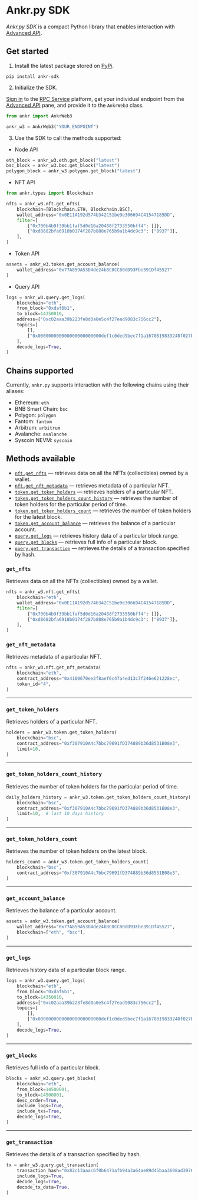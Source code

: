 # Ankr.py SDK

_Ankr.py SDK_ is a compact Python library that enables interaction with [Advanced API](/advanced-api/overview/).

## Get started

1. Install the latest package stored on [PyPi](https://pypi.org/project/ankr-sdk/).

```shell
pip install ankr-sdk
```

2. Initialize the SDK.

[Sign in](/rpc-service/getting-started/basics-premium/#sign-in) to the [RPC Service](https://www.ankr.com/rpc/) platform, get your individual endpoint from the [Advanced API](https://www.ankr.com/rpc/advanced-api) pane, and provide it to the `AnkrWeb3` class.

```python
from ankr import AnkrWeb3

ankr_w3 = AnkrWeb3("YOUR_ENDPOINT")
   ```

3. Use the SDK to call the methods supported:

  * Node API

```python
eth_block = ankr_w3.eth.get_block("latest")
bsc_block = ankr_w3.bsc.get_block("latest")
polygon_block = ankr_w3.polygon.get_block("latest")
```
  * NFT API

```python
from ankr.types import Blockchain

nfts = ankr_w3.nft.get_nfts(
    blockchain=[Blockchain.ETH, Blockchain.BSC],
    wallet_address="0x0E11A192d574b342C51be9e306694C41547185DD",
    filter=[
        {"0x700b4b9f39bb1faf5d0d16a20488f2733550bff4": []},
        {"0xd8682bfa6918b0174f287b888e765b9a1b4dc9c3": ["8937"]},
    ],
)
```

  * Token API

```python
assets = ankr_w3.token.get_account_balance(
    wallet_address="0x77A859A53D4de24bBC0CC80dD93Fbe391Df45527"
)
```

  * Query API

```python
logs = ankr_w3.query.get_logs(
    blockchain="eth",
    from_block="0xdaf6b1",
    to_block=14350010,
    address=["0xc02aaa39b223fe8d0a0e5c4f27ead9083c756cc2"],
    topics=[
        [],
        ["0x000000000000000000000000def1c0ded9bec7f1a1670819833240f027b25eff"],
    ],
    decode_logs=True,
)
```

## Chains supported

Currently, `ankr.py` supports interaction with the following chains using their aliases:

  * Ethereum: `eth`
  * BNB Smart Chain: `bsc`
  * Polygon: `polygon`
  * Fantom: `fantom`
  * Arbitrum: `arbitrum`
  * Avalanche: `avalanche`
  * Syscoin NEVM: `syscoin`

## Methods available

  * [`nft.get_nfts`](/advanced-api/python-sdk/#get_nfts) — retrieves data on all the NFTs (collectibles) owned by a wallet.
  * [`nft.get_nft_metadata`](/advanced-api/python-sdk/#get_nft_metadata) — retrieves metadata of a particular NFT.
  * [`token.get_token_holders`](/advanced-api/python-sdk/#get_token_holders) — retrieves holders of a particular NFT.
  * [`token.get_token_holders_count_history`](/advanced-api/python-sdk/#get_token_holders_count_history) — retrieves the number of token holders for the particular period of time.
  * [`token.get_token_holders_count`](/advanced-api/python-sdk/#get_token_holders_count) — retrieves the number of token holders for the latest block.
  * [`token.get_account_balance`](/advanced-api/python-sdk/#get_account_balance) — retrieves the balance of a particular account.
  * [`query.get_logs`](/advanced-api/python-sdk/#get_logs) — retrieves history data of a particular block range.
  * [`query.get_blocks`](/advanced-api/python-sdk/#get_blocks) — retrieves full info of a particular block.
  * [`query.get_transaction`](/advanced-api/python-sdk/#get_transaction) — retrieves the details of a transaction specified by hash.

### `get_nfts`

Retrieves data on all the NFTs (collectibles) owned by a wallet.

```python
nfts = ankr_w3.nft.get_nfts(
    blockchain="eth",
    wallet_address="0x0E11A192d574b342C51be9e306694C41547185DD",
    filter=[
        {"0x700b4b9f39bb1faf5d0d16a20488f2733550bff4": []},
        {"0xd8682bfa6918b0174f287b888e765b9a1b4dc9c3": ["8937"]},
    ],
)
```

### `get_nft_metadata`

Retrieves metadata of a particular NFT.

```python
nfts = ankr_w3.nft.get_nft_metadata(
    blockchain="eth",
    contract_address="0x4100670ee2f8aef6c47a4ed13c7f246e621228ec",
    token_id="4",
)
```

---

### `get_token_holders`

Retrieves holders of a particular NFT.

```python
holders = ankr_w3.token.get_token_holders(
    blockchain="bsc",
    contract_address="0xf307910A4c7bbc79691fD374889b36d8531B08e3",
    limit=10,
)
```

---

### `get_token_holders_count_history`

Retrieves the number of token holders for the particular period of time.

```python
daily_holders_history = ankr_w3.token.get_token_holders_count_history(
    blockchain="bsc",
    contract_address="0xf307910A4c7bbc79691fD374889b36d8531B08e3",
    limit=10,  # last 10 days history
)
```

---

### `get_token_holders_count`

Retrieves the number of token holders on the latest block.

```python
holders_count = ankr_w3.token.get_token_holders_count(
    blockchain="bsc",
    contract_address="0xf307910A4c7bbc79691fD374889b36d8531B08e3",
)
```

---

### `get_account_balance`

Retrieves the balance of a particular account.

```python
assets = ankr_w3.token.get_account_balance(
    wallet_address="0x77A859A53D4de24bBC0CC80dD93Fbe391Df45527",
    blockchain=["eth", "bsc"],
)
```

---

### `get_logs`

Retrieves history data of a particular block range.

```python
logs = ankr_w3.query.get_logs(
    blockchain="eth",
    from_block="0xdaf6b1",
    to_block=14350010,
    address=["0xc02aaa39b223fe8d0a0e5c4f27ead9083c756cc2"],
    topics=[
        [],
        ["0x000000000000000000000000def1c0ded9bec7f1a1670819833240f027b25eff"],
    ],
    decode_logs=True,
)
```

---

### `get_blocks`

Retrieves full info of a particular block.

```python
blocks = ankr_w3.query.get_blocks(
    blockchain="eth",
    from_block=14500001,
    to_block=14500001,
    desc_order=True,
    include_logs=True,
    include_txs=True,
    decode_logs=True,
)
```

---

### `get_transaction`

Retrieves the details of a transaction specified by hash.

```python
tx = ankr_w3.query.get_transaction(
    transaction_hash="0x82c13aaac6f0b6471afb94a3a64ae89d45baa3608ad397621dbb0d847f51196f",
    include_logs=True,
    decode_logs=True,
    decode_tx_data=True,
)
```
